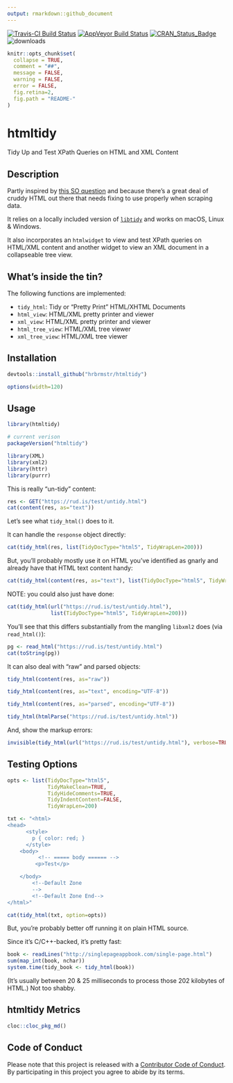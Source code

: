 ```yaml
---
output: rmarkdown::github_document
---
```

[![Travis-CI Build Status](https://travis-ci.org/hrbrmstr/htmltidy.svg?branch=master)](https://travis-ci.org/hrbrmstr/htmltidy) 
[![AppVeyor Build Status](https://ci.appveyor.com/api/projects/status/github/hrbrmstr/htmltidy?branch=master&svg=true)](https://ci.appveyor.com/project/hrbrmstr/htmltidy) 
[![CRAN_Status_Badge](http://www.r-pkg.org/badges/version/htmltidy)](https://cran.r-project.org/package=htmltidy) 
![downloads](http://cranlogs.r-pkg.org/badges/grand-total/htmltidy)


<!-- README.md is generated from README.Rmd. Please edit that file -->

```r
knitr::opts_chunk$set(
  collapse = TRUE,
  comment = "##",
  message = FALSE,
  warning = FALSE,
  error = FALSE,
  fig.retina=2,
  fig.path = "README-"
)
```

# htmltidy 

Tidy Up and Test XPath Queries on HTML and XML Content

## Description

Partly inspired by [this SO question](http://stackoverflow.com/questions/37061873/identify-a-weblink-in-bold-in-r) and because there's a great deal of cruddy HTML out there that needs fixing to use properly when scraping data.

It relies on a locally included version of [`libtidy`](http://www.html-tidy.org/) and works on macOS, Linux & Windows.

It also incorporates an `htmlwidget` to view and test XPath queries on HTML/XML content and another widget to view an XML document in a collapseable tree view.

## What's inside the tin?

The following functions are implemented:

- `tidy_html`: Tidy or "Pretty Print" HTML/XHTML Documents
- `html_view`:	HTML/XML pretty printer and viewer
- `xml_view`:	HTML/XML pretty printer and viewer
- `html_tree_view`:	HTML/XML tree viewer
- `xml_tree_view`:	HTML/XML tree viewer

## Installation

```r
devtools::install_github("hrbrmstr/htmltidy")
```

```r
options(width=120)
```

## Usage

```r
library(htmltidy)

# current verison
packageVersion("htmltidy")

library(XML)
library(xml2)
library(httr)
library(purrr)
```

This is really "un-tidy" content:

```r
res <- GET("https://rud.is/test/untidy.html")
cat(content(res, as="text"))
```

Let's see what `tidy_html()` does to it.

It can handle the `response` object directly:

```r
cat(tidy_html(res, list(TidyDocType="html5", TidyWrapLen=200)))
```

But, you'll probably mostly use it on HTML you've identified as gnarly and already have that HTML text content handy:

```r
cat(tidy_html(content(res, as="text"), list(TidyDocType="html5", TidyWrapLen=200)))
```

NOTE: you could also just have done:

```r
cat(tidy_html(url("https://rud.is/test/untidy.html"), 
              list(TidyDocType="html5", TidyWrapLen=200)))
```

You'll see that this differs substantially from the mangling `libxml2` does (via `read_html()`):

```r
pg <- read_html("https://rud.is/test/untidy.html")
cat(toString(pg))
```

It can also deal with "raw" and parsed objects:

```r
tidy_html(content(res, as="raw"))

tidy_html(content(res, as="text", encoding="UTF-8"))

tidy_html(content(res, as="parsed", encoding="UTF-8"))

tidy_html(htmlParse("https://rud.is/test/untidy.html"))
```

And, show the markup errors:

```r
invisible(tidy_html(url("https://rud.is/test/untidy.html"), verbose=TRUE))
```

## Testing Options

```r

opts <- list(TidyDocType="html5",
             TidyMakeClean=TRUE,
             TidyHideComments=TRUE,
             TidyIndentContent=FALSE,
             TidyWrapLen=200)

txt <- "<html>
<head>
      <style>
        p { color: red; }
      </style>
    <body>
          <!-- ===== body ====== -->
         <p>Test</p>

    </body>
        <!--Default Zone
        -->
        <!--Default Zone End-->
</html>"

cat(tidy_html(txt, option=opts))

```

But, you're probably better off running it on plain HTML source.

Since it's C/C++-backed, it's pretty fast:

```r
book <- readLines("http://singlepageappbook.com/single-page.html")
sum(map_int(book, nchar))
system.time(tidy_book <- tidy_html(book))
```

(It's usually between 20 & 25 milliseconds to process those 202 kilobytes of HTML.) Not too shabby.

## htmltidy Metrics

```r
cloc::cloc_pkg_md()
```

## Code of Conduct

Please note that this project is released with a [Contributor Code of Conduct](CONDUCT.md). 
By participating in this project you agree to abide by its terms.
